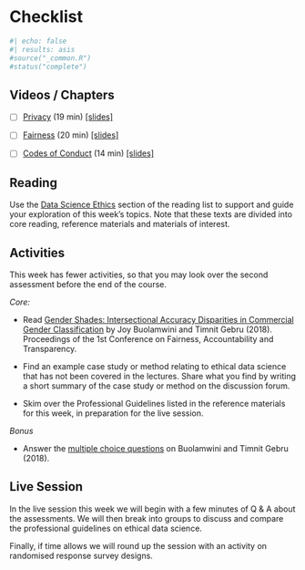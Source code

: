 # Checklist {#ethics-checklist .unnumbered}

```r
#| echo: false
#| results: asis
#source("_common.R")
#status("complete")
```

## Videos / Chapters 


- [ ] [ Privacy](https://imperial.cloud.panopto.eu/Panopto/Pages/Viewer.aspx?id=5d85c64e-ce0a-4a18-bd3b-afa5010ceca8) (19 min) [[slides]](https://github.com/zakvarty/effective-data-science-slides-2022/raw/main/05-01-privacy/05-01-privacy.pdf)

- [ ] [ Fairness](https://imperial.cloud.panopto.eu/Panopto/Pages/Viewer.aspx?id=96301a9c-c129-44fd-bd3f-afa700fdeeaa) (20 min) [[slides]](https://github.com/zakvarty/effective-data-science-slides-2022/raw/main/05-02-fairness/05-02-fairness.pdf)
 
- [ ] [ Codes of Conduct](https://imperial.cloud.panopto.eu/Panopto/Pages/Viewer.aspx?id=5c457e71-1f44-4272-a46b-afa701747ba6) (14 min) [[slides]](https://github.com/zakvarty/effective-data-science-slides-2022/raw/main/05-03-codes-of-conduct/05-03-codes-of-conduct.pdf)


## Reading 

Use the [Data Science Ethics](#ethics-reading) section of the reading list to support and guide your exploration of this week's topics. Note that these texts are divided into core reading, reference materials and materials of interest. 

## Activities 

This week has fewer activities, so that you may look over the second assessment before the end of the course. 

_Core:_ 

- Read [Gender Shades: Intersectional Accuracy Disparities in Commercial Gender Classification](https://proceedings.mlr.press/v81/buolamwini18a.html) by Joy Buolamwini and Timnit Gebru (2018). Proceedings of the 1st Conference on Fairness, Accountability and Transparency.  

- Find an example case study or method relating to ethical data science that has not been covered in the lectures. Share what you find by writing a short summary of the case study or method on the discussion forum.

- Skim over the Professional Guidelines listed in the reference materials for this week, in preparation for the live session.

_Bonus_

- Answer the [multiple choice questions](data/510-ethics-checklist/gender-shades-mcq.pdf) on Buolamwini and Timnit Gebru (2018).


## Live Session 

In the live session this week we will begin with a few minutes of Q & A about the assessments. We will then break into groups to discuss and compare the professional guidelines on ethical data science. 

Finally, if time allows we will round up the session with an activity on randomised response survey designs.
